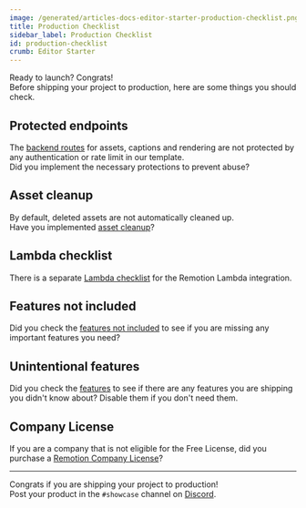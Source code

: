 ```yaml
---
image: /generated/articles-docs-editor-starter-production-checklist.png
title: Production Checklist
sidebar_label: Production Checklist
id: production-checklist
crumb: Editor Starter
---
```


Ready to launch? Congrats!  
Before shipping your project to production, here are some things you should check.

## Protected endpoints

The [backend routes](/docs/editor-starter/backend-routes) for assets, captions and rendering are not protected by any authentication or rate limit in our template.  
Did you implement the necessary protections to prevent abuse?

## Asset cleanup

By default, deleted assets are not automatically cleaned up.  
Have you implemented [asset cleanup](/docs/editor-starter/asset-cleanup)?

## Lambda checklist

There is a separate [Lambda checklist](/docs/lambda/checklist) for the Remotion Lambda integration.

## Features not included

Did you check the [features not included](/docs/editor-starter/features-not-included) to see if you are missing any important features you need?

## Unintentional features

Did you check the [features](/docs/editor-starter/features) to see if there are any features you are shipping you didn't know about? Disable them if you don't need them.

## Company License

If you are a company that is not eligible for the Free License, did you purchase a [Remotion Company License](/docs/license)?

---

Congrats if you are shipping your project to production!  
Post your product in the `#showcase` channel on [Discord](https://remotion.dev/discord).
